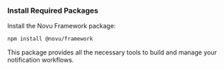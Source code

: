 ### Install Required Packages

Install the Novu Framework package:

```bash
npm install @novu/framework
```

This package provides all the necessary tools to build and manage your notification workflows. 